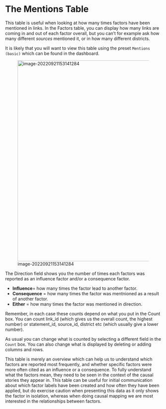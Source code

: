# The Mentions Table{#xthe-mentions-table}

This table is useful when looking at how many times factors have been mentioned in links. In the Factors table, you can display how many links are coming in and out of each factor overall, but you can't for example ask how many different *sources* mentioned it, or in how many different districts.

It is likely that you will want to view this table using the preset `Mentions (basic)` which can be found in the dashboard.

![image-20220921153141284](_assets/image-20220921153141284.png){width=650}

The Direction field shows you the number of times each factors was reported as an influence factor and/or a consequence factor.

- **Influence**= how many times the factor lead to another factor.
- **Consequence** = how many times the factor was mentnioned as a result of another factor.
-  **Either** = how many times the factor was mentioned in direction.

Remember, in each case these counts depend on what you put in the Count box. You can count link_id (which gives us the overall count, the highest number) or statement_id, source_id, district etc (which usually give a lower number).

As usual you can change what is counted by selecting a different field in the `Count` box. You can also change what is displayed by deleting or adding columns and rows.

This table is merely an overview which can help us to understand which factors are reported most frequently, and whether specific factors were more often cited as an influence or a consequence. To fully understand what the factors mean, they need to be seen in the context of the causal stories they appear in. This table can be useful for initial communication about which factor labels have been created and how often they have been applied, but do exercise caution when presenting this data as it only shows the factor in isolation, whereas when doing causal mapping we are most interested in the relationships between factors.

